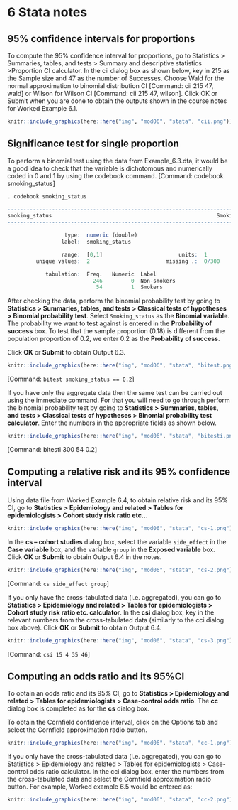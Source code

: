 # **6** Stata notes {-}

## 95% confidence intervals for proportions
To compute the 95% confidence interval for proportions, go to Statistics > Summaries, tables, and tests > Summary and descriptive statistics >Proportion CI calculator. In the cii dialog box as shown below, key in 215 as the Sample size and 47 as the number of Successes. Choose Wald for the normal approximation to binomial distribution CI [Command: cii 215 47, wald] or Wilson for Wilson CI [Command: cii 215 47, wilson]. Click OK or Submit when you are done to obtain the outputs shown in the course notes for Worked Example 6.1.

```r
knitr::include_graphics(here::here("img", "mod06", "stata", "cii.png"))
```

## Significance test for single proportion
To perform a binomial test using the data from Example_6.3.dta, it would be a good idea to check that the variable is dichotomous and numerically coded in 0 and 1 by using the codebook command. [Command: codebook smoking_status]

```r
. codebook smoking_status 

--------------------------------------------------------------------------------
smoking_status                                                    Smoking status
--------------------------------------------------------------------------------

                  type:  numeric (double)
                 label:  smoking_status

                 range:  [0,1]                        units:  1
         unique values:  2                        missing .:  0/300

            tabulation:  Freq.   Numeric  Label
                           246         0  Non-smokers
                            54         1  Smokers
```

After checking the data, perform the binomial probability test by going to **Statistics > Summaries, tables, and tests > Classical tests of hypotheses > Binomial probability test**. Select `Smoking_status` as the **Binomial variable**. The probability we want to test against is entered in the **Probability of success** box. To test that the sample proportion (0.18) is different from the population proportion of 0.2, we enter 0.2 as the **Probability of success**.

Click **OK** or **Submit** to obtain Output 6.3.

```r
knitr::include_graphics(here::here("img", "mod06", "stata", "bitest.png"))
```

[Command: `bitest smoking_status == 0.2`]

If you have only the aggregate data then the same test can be carried out using the immediate command. For that you will need to go through perform the binomial 
probability test by going to **Statistics > Summaries, tables, and tests > Classical tests of hypotheses > Binomial probability test calculator**. Enter the numbers in the appropriate fields as shown below.

```r
knitr::include_graphics(here::here("img", "mod06", "stata", "bitesti.png"))
```

[Command: bitesti 300 54 0.2]

## Computing a relative risk and its 95% confidence interval

Using data file from Worked Example 6.4, to obtain relative risk and its 95% CI, go to **Statistics > Epidemiology and related > Tables for epidemiologists > Cohort study risk ratio etc...**

```r
knitr::include_graphics(here::here("img", "mod06", "stata", "cs-1.png"))
```

In the **cs – cohort studies** dialog box, select the variable `side_effect` in the **Case variable** box, and the variable `group` in the **Exposed variable** box. Click **OK** or **Submit** to obtain Output 6.4 in the notes.

```r
knitr::include_graphics(here::here("img", "mod06", "stata", "cs-2.png"))
```

[Command: `cs side_effect group`]

If you only have the cross-tabulated data (i.e. aggregated), you can go to **Statistics > Epidemiology and related > Tables for epidemiologists > Cohort study risk ratio etc. calculator**. In the **csi** dialog box, key in the relevant numbers from the cross-tabulated data (similarly to the cci dialog box above). Click **OK** or **Submit** to obtain Output 6.4.

```r
knitr::include_graphics(here::here("img", "mod06", "stata", "cs-3.png"))
```

[Command: `csi 15 4 35 46`]


## Computing an odds ratio and its 95%CI

To obtain an odds ratio and its 95% CI, go to **Statistics > Epidemiology and related > Tables for epidemiologists > Case-control odds ratio**. The **cc** dialog box is completed as for the **cs** dialog box.

To obtain the Cornfield confidence interval, click on the Options tab and select the Cornfield approximation radio button.

```r
knitr::include_graphics(here::here("img", "mod06", "stata", "cc-1.png"))
```

If you only have the cross-tabulated data (i.e. aggregated), you can go to Statistics > Epidemiology and related > Tables for epidemiologists > Case-control odds ratio calculator. In the cci dialog box, enter the numbers from the cross-tabulated data and select the Cornfield approximation radio button. For example, Worked example 6.5 would be entered as:

```r
knitr::include_graphics(here::here("img", "mod06", "stata", "cc-2.png"))
```
